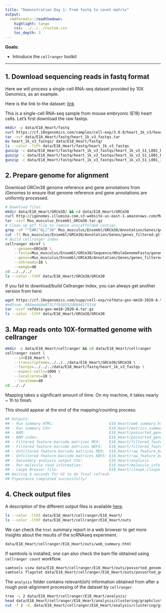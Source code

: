 ```yaml
---
title: "Demonstration Day 1: From fastq to count matrix"
output:
  rmdformats::readthedown:
    highlight: tango
    css: ../../../custom.css
    toc_depth: 3
---
```


**Goals:**

- Introduce the `cellranger` toolkit

---

## 1. Download sequencing reads in fastq format

Here we will process a single-cell RNA-seq dataset provided by 10X Genomics, as an example.

Here is the link to the dataset: 
[link](https://www.10xgenomics.com/resources/datasets/1-k-heart-cells-from-an-e-18-mouse-v-3-chemistry-3-standard-3-0-0)

This is a single-cell RNA-seq sample from mouse embryonic (E18) heart cells. Let's first download the raw fastqs. 

```sh
mkdir -p data/E18_Heart/fastq
curl https://cf.10xgenomics.com/samples/cell-exp/3.0.0/heart_1k_v3/heart_1k_v3_fastqs.tar data/E18_Heart/fastq/heart_1k_v3_fastqs.tar
tar -xvf data/E18_Heart/fastq/heart_1k_v3_fastqs.tar
mv heart_1k_v3_fastqs/ data/E18_Heart/fastq/
ls --color -ltFh data/E18_Heart/fastq/heart_1k_v3_fastqs
gunzip -c data/E18_Heart/fastq/heart_1k_v3_fastqs/heart_1k_v3_S1_L001_R1_001.fastq.gz | head
gunzip -c data/E18_Heart/fastq/heart_1k_v3_fastqs/heart_1k_v3_S1_L001_R2_001.fastq.gz | head
gunzip -c data/E18_Heart/fastq/heart_1k_v3_fastqs/heart_1k_v3_S1_L001_I1_001.fastq.gz | head
```

## 2. Prepare genome for alignment

Download GRCm38 genome reference and gene annotations from iGenomes to ensure that genome reference and gene annotations 
are uniformly processed. 

```sh
# Download files
mkdir data/E18_Heart/GRCm38/ && cd data/E18_Heart/GRCm38
curl http://igenomes.illumina.com.s3-website-us-east-1.amazonaws.com/Mus_musculus/Ensembl/GRCm38/Mus_musculus_Ensembl_GRCm38.tar.gz
tar -xzvf Mus_musculus_Ensembl_GRCm38.tar.gz
# Clean up gtf file to remove unscaffolded contigs
grep -vP "^CHR|^GL|^JH" Mus_musculus/Ensembl/GRCm38/Annotation/Genes/genes.gtf > Mus_musculus/Ensembl/GRCm38/Annotation/Genes/genes_filtered.gtf
cut -f1 Mus_musculus/Ensembl/GRCm38/Annotation/Genes/genes_filtered.gtf | uniq -c
# Build cellranger index
cellranger mkref \
    --genome=GRCm38 \
    --fasta=Mus_musculus/Ensembl/GRCm38/Sequence/WholeGenomeFasta/genome.fa \
    --genes=Mus_musculus/Ensembl/GRCm38/Annotation/Genes/genes_filtered.gtf \
    --nthreads=18 \
    --memgb=40
cd ../../../
ls --color -lthF data/E18_Heart/GRCm38/GRCm38
```

If you fail to download/build Cellranger index, you can always get another version from here: 

```sh
wget https://cf.10xgenomics.com/supp/cell-exp/refdata-gex-mm10-2020-A.tar.gz
#md5sum: 886eeddde8731ffb58552d0bb81f533d
tar -xzvf refdata-gex-mm10-2020-A.tar.gz
ls --color -lthF data/E18_Heart/GRCm38/GRCm38
```

## 3. Map reads onto 10X-formatted genome with cellranger

```sh
mkdir -p data/E18_Heart/cellranger && cd data/E18_Heart/cellranger
cellranger count \
    --id=E18_Heart \
    --transcriptome=../../../data/E18_Heart/GRCm38/GRCm38 \
    --fastqs=../../../data/E18_Heart/fastq/heart_1k_v3_fastqs \
    --expect-cells=1000 \
    --localcores=18 \
    --localmem=40
cd ../../
```

Mapping takes a significant amount of time. On my machine, it takes nearly ~ 1h to finish.  
 
This should appear at the end of the mapping/counting process: 

```sh
## Outputs:
## - Run summary HTML:                         E18_Heart/web_summary.html
## - Run summary CSV:                          E18_Heart/metrics_summary.csv
## - BAM:                                      E18_Heart/possorted_genome_bam.bam
## - BAM index:                                E18_Heart/possorted_genome_bam.bam.bai
## - Filtered feature-barcode matrices MEX:    E18_Heart/filtered_feature_bc_matrix
## - Filtered feature-barcode matrices HDF5:   E18_Heart/filtered_feature_bc_matrix.h5
## - Unfiltered feature-barcode matrices MEX:  E18_Heart/raw_feature_bc_matrix
## - Unfiltered feature-barcode matrices HDF5: E18_Heart/raw_feature_bc_matrix.h5
## - Secondary analysis output CSV:            E18_Heart/analysis
## - Per-molecule read information:            E18_Heart/molecule_info.h5
## - Loupe Browser file:                       E18_Heart/cloupe.cloupe
## Waiting 6 seconds for UI to do final refresh.
## Pipestance completed successfully!
```


## 4. Check output files

A description of the different output files is available [here](https://support.10xgenomics.com/single-cell-gene-expression/software/pipelines/latest/using/count).

```sh
ls --color -lthF data/E18_Heart/cellranger/E18_Heart/
ls --color -lthF data/E18_Heart/cellranger/E18_Heart/outs
```

We can check the `html` summary report in a web browser to get more insights about the results of the scRNAseq experiment. 

```sh
data/E18_Heart/cellranger/E18_Heart/outs/web_summary.html
```

If samtools is installed, one can also check the bam file obtained using `cellranger count` workflow. 

```sh
samtools view data/E18_Heart/cellranger/E18_Heart/outs/possorted_genome_bam.bam | head -n 10
samtools flagstat data/E18_Heart/cellranger/E18_Heart/outs/possorted_genome_bam.bam
```

The `analysis` folder contains relevant(ish) information obtained from after a rough post-alignment processing of the dataset by `cellranger`.

```sh
tree -L 2 data/E18_Heart/cellranger/E18_Heart/analysis/
head data/E18_Heart/cellranger/E18_Heart/analysis/clustering/graphclust/clusters.csv
cut -f 2 -d, data/E18_Heart/cellranger/E18_Heart/analysis/clustering/graphclust/clusters.csv | sort | uniq -c
```